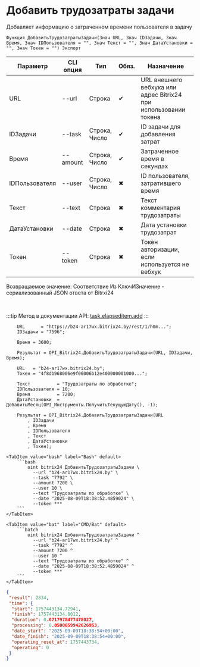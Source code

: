 ﻿---
sidebar_position: 1
description: Добавить трудозатраты задачи и другие функции для работы с Bitrix24 в Открытом пакете интеграций - бесплатной open-source библиотеке интеграций для 1С:Предприятие 8, OneScript и CLI
keywords: [1C, 1С, 1С:Предприятие, 1С:Предприятие 8.3, API, Интеграция, Сервисы, Обмен, OneScript, CLI, Bitrix24]
---


# Добавить трудозатраты задачи
 Добавляет информацию о затраченном времени пользователя в задачу



`Функция ДобавитьТрудозатратыЗадачи(Знач URL, Знач IDЗадачи, Знач Время, Знач IDПользователя = "", Знач Текст = "", Знач ДатаУстановки = "", Знач Токен = "") Экспорт`

  | Параметр | CLI опция | Тип | Обяз. | Назначение |
  |-|-|-|-|-|
  | URL | --url | Строка | &#x2714; | URL внешнего вебхука или адрес Bitrix24 при использовании токена |
  | IDЗадачи | --task | Строка, Число | &#x2714; | ID задачи для добавления затрат |
  | Время | --amount | Строка, Число | &#x2714; | Затраченное время в секундах |
  | IDПользователя | --user | Строка, Число | &#x2716; | ID пользователя, затратившего время |
  | Текст | --text | Строка | &#x2716; | Текст комментария трудозатраты |
  | ДатаУстановки | --date | Строка | &#x2716; | Дата установки трудозатрат |
  | Токен | --token | Строка | &#x2716; | Токен авторизации, если используется не вебхук |

  
  Возвращаемое значение:   Соответствие Из КлючИЗначение - сериализованный JSON ответа от Bitrxi24

<br/>

:::tip
Метод в документации API: [task.elapseditem.add](https://dev.1c-bitrix.ru/rest_help/tasks/task/elapseditem/add.php)
:::
<br/>



```bsl title="Пример использования для 1С:Предприятие/OneScript"
    URL      = "https://b24-ar17wx.bitrix24.by/rest/1/h0m...";
    IDЗадачи = "7596";

    Время = 3600;

    Результат = OPI_Bitrix24.ДобавитьТрудозатратыЗадачи(URL, IDЗадачи, Время);

    URL   = "b24-ar17wx.bitrix24.by";
    Токен = "4f8db968006e9f06006b12e400000001000...";

    Текст          = "Трудозатраты по обработке";
    IDПользователя = 10;
    Время          = 7200;
    ДатаУстановки  = ДобавитьМесяц(OPI_Инструменты.ПолучитьТекущуюДату(), -1);

    Результат = OPI_Bitrix24.ДобавитьТрудозатратыЗадачи(URL
        , IDЗадачи
        , Время
        , IDПользователя
        , Текст
        , ДатаУстановки
        , Токен);
```
    

 <Tabs>
  
    <TabItem value="bash" label="Bash" default>
        ```bash
            oint bitrix24 ДобавитьТрудозатратыЗадачи \
              --url "b24-ar17wx.bitrix24.by" \
              --task "7792" \
              --amount 7200 \
              --user 10 \
              --text "Трудозатраты по обработке" \
              --date "2025-08-09T18:38:52.4859024" \
              --token ***
        ```
    </TabItem>
  
    <TabItem value="bat" label="CMD/Bat" default>
        ```batch
            oint bitrix24 ДобавитьТрудозатратыЗадачи ^
              --url "b24-ar17wx.bitrix24.by" ^
              --task "7792" ^
              --amount 7200 ^
              --user 10 ^
              --text "Трудозатраты по обработке" ^
              --date "2025-08-09T18:38:52.4859024" ^
              --token ***
        ```
    </TabItem>
</Tabs>


```json title="Результат"
{
 "result": 2834,
 "time": {
  "start": 1757443134.72941,
  "finish": 1757443134.8012,
  "duration": 0.0717978477478027,
  "processing": 0.0500659942626953,
  "date_start": "2025-09-09T18:38:54+00:00",
  "date_finish": "2025-09-09T18:38:54+00:00",
  "operating_reset_at": 1757443734,
  "operating": 0
 }
}
```
